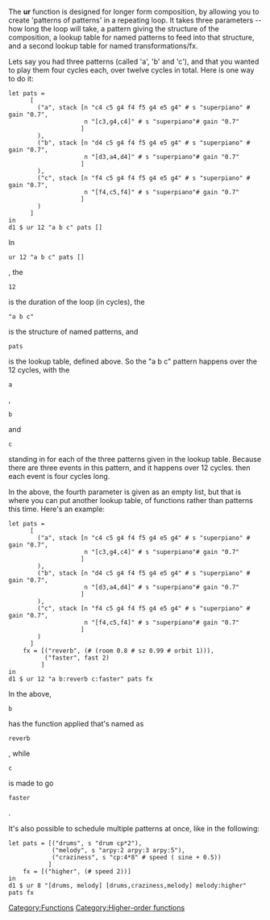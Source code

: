{{DISPLAYTITLE:ur}} 
{{Type|<source inline>ur :: Time -> Pattern String -> [(String, Pattern a)] -> [(String, Pattern a -> Pattern a)] -> Pattern a</source>}}

The '''ur''' function is designed for longer form composition, by allowing you to create 'patterns of patterns' in a repeating loop. It takes three parameters -- how long the loop will take, a pattern giving the structure of the composition, a lookup table for named patterns to feed into that structure, and a second lookup table for named transformations/fx.

Lets say you had three patterns (called 'a', 'b' and 'c'), and that you wanted to play them four cycles each, over twelve cycles in total.  Here is one way to do it:

<source>
let pats =
      [
        ("a", stack [n "c4 c5 g4 f4 f5 g4 e5 g4" # s "superpiano" # gain "0.7",
                     n "[c3,g4,c4]" # s "superpiano"# gain "0.7"
                    ]
        ),
        ("b", stack [n "d4 c5 g4 f4 f5 g4 e5 g4" # s "superpiano" # gain "0.7",
                     n "[d3,a4,d4]" # s "superpiano"# gain "0.7"
                    ]
        ),
        ("c", stack [n "f4 c5 g4 f4 f5 g4 e5 g4" # s "superpiano" # gain "0.7",
                     n "[f4,c5,f4]" # s "superpiano"# gain "0.7"
                    ]
        )
      ]
in
d1 $ ur 12 "a b c" pats []
</source>

In <source inline>ur 12 "a b c" pats []</source>, the <source inline>12</source> is the duration of the loop (in cycles),  the <source inline>"a b c"</source> is the structure of named patterns, and <source inline>pats</source> is the lookup table, defined above. So the "a b c" pattern happens over the 12 cycles, with the <source inline>a</source>, <source inline>b</source> and <source inline>c</source> standing in for each of the three patterns given in the lookup table. Because there are three events in this pattern, and it happens over 12 cycles. then each event is four cycles long.

In the above, the fourth parameter is given as an empty list, but that is where you can put another lookup table, of functions rather than patterns this time. Here's an example:

<source>
let pats =
      [
        ("a", stack [n "c4 c5 g4 f4 f5 g4 e5 g4" # s "superpiano" # gain "0.7",
                     n "[c3,g4,c4]" # s "superpiano"# gain "0.7"
                    ]
        ),
        ("b", stack [n "d4 c5 g4 f4 f5 g4 e5 g4" # s "superpiano" # gain "0.7",
                     n "[d3,a4,d4]" # s "superpiano"# gain "0.7"
                    ]
        ),
        ("c", stack [n "f4 c5 g4 f4 f5 g4 e5 g4" # s "superpiano" # gain "0.7",
                     n "[f4,c5,f4]" # s "superpiano"# gain "0.7"
                    ]
        )
      ]
    fx = [("reverb", (# (room 0.8 # sz 0.99 # orbit 1))),
          ("faster", fast 2)
         ]
in
d1 $ ur 12 "a b:reverb c:faster" pats fx
</source>

In the above, <source inline>b</source> has the function applied that's named as <source inline>reverb</source>, while <source inline>c</source> is made to go <source inline>faster</source>.

It's also possible to schedule multiple patterns at once, like in the following:

<source>
let pats = [("drums", s "drum cp*2"),
            ("melody", s "arpy:2 arpy:3 arpy:5"),
            ("craziness", s "cp:4*8" # speed ( sine + 0.5))
           ]
    fx = [("higher", (# speed 2))]
in
d1 $ ur 8 "[drums, melody] [drums,craziness,melody] melody:higher" pats fx
</source>

[[Category:Functions]]
[[Category:Higher-order functions]]